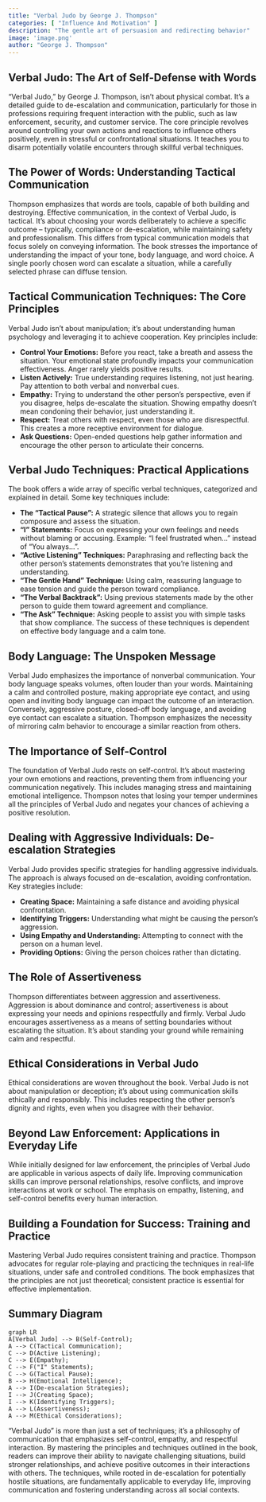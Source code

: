 ```yaml
---
title: "Verbal Judo by George J. Thompson"
categories: [ "Influence And Motivation" ]
description: "The gentle art of persuasion and redirecting behavior"
image: 'image.png'
author: "George J. Thompson"
---
```

## Verbal Judo: The Art of Self-Defense with Words

"Verbal Judo," by George J. Thompson, isn't about physical combat. It's a detailed guide to de-escalation and communication, particularly for those in professions requiring frequent interaction with the public, such as law enforcement, security, and customer service.  The core principle revolves around controlling your own actions and reactions to influence others positively, even in stressful or confrontational situations.  It teaches you to disarm potentially volatile encounters through skillful verbal techniques.


##  The Power of Words:  Understanding Tactical Communication

Thompson emphasizes that words are tools, capable of both building and destroying. Effective communication, in the context of Verbal Judo, is tactical.  It's about choosing your words deliberately to achieve a specific outcome – typically, compliance or de-escalation, while maintaining safety and professionalism.  This differs from typical communication models that focus solely on conveying information.  The book stresses the importance of understanding the impact of your tone, body language, and word choice. A single poorly chosen word can escalate a situation, while a carefully selected phrase can diffuse tension.

## Tactical Communication Techniques: The Core Principles

Verbal Judo isn't about manipulation; it’s about understanding human psychology and leveraging it to achieve cooperation.  Key principles include:

* **Control Your Emotions:**  Before you react, take a breath and assess the situation.  Your emotional state profoundly impacts your communication effectiveness. Anger rarely yields positive results.
* **Listen Actively:** True understanding requires listening, not just hearing.  Pay attention to both verbal and nonverbal cues.
* **Empathy:** Trying to understand the other person's perspective, even if you disagree, helps de-escalate the situation.  Showing empathy doesn't mean condoning their behavior, just understanding it.
* **Respect:** Treat others with respect, even those who are disrespectful. This creates a more receptive environment for dialogue.
* **Ask Questions:** Open-ended questions help gather information and encourage the other person to articulate their concerns.


## Verbal Judo Techniques:  Practical Applications

The book offers a wide array of specific verbal techniques, categorized and explained in detail.  Some key techniques include:

* **The "Tactical Pause":**  A strategic silence that allows you to regain composure and assess the situation.
* **"I" Statements:**  Focus on expressing your own feelings and needs without blaming or accusing.  Example:  "I feel frustrated when..." instead of "You always...".
* **"Active Listening" Techniques:**  Paraphrasing and reflecting back the other person’s statements demonstrates that you’re listening and understanding.
* **"The Gentle Hand" Technique:**  Using calm, reassuring language to ease tension and guide the person toward compliance.
* **"The Verbal Backtrack":**  Using previous statements made by the other person to guide them toward agreement and compliance.
* **"The Ask" Technique:**  Asking people to assist you with simple tasks that show compliance.  The success of these techniques is dependent on effective body language and a calm tone.


##  Body Language:  The Unspoken Message

Verbal Judo emphasizes the importance of nonverbal communication. Your body language speaks volumes, often louder than your words. Maintaining a calm and controlled posture, making appropriate eye contact, and using open and inviting body language can impact the outcome of an interaction. Conversely, aggressive posture, closed-off body language, and avoiding eye contact can escalate a situation. Thompson emphasizes the necessity of mirroring calm behavior to encourage a similar reaction from others.


##  The Importance of Self-Control

The foundation of Verbal Judo rests on self-control.  It's about mastering your own emotions and reactions, preventing them from influencing your communication negatively.  This includes managing stress and maintaining emotional intelligence.  Thompson notes that losing your temper undermines all the principles of Verbal Judo and negates your chances of achieving a positive resolution.


##  Dealing with Aggressive Individuals:  De-escalation Strategies

Verbal Judo provides specific strategies for handling aggressive individuals.  The approach is always focused on de-escalation, avoiding confrontation.  Key strategies include:

* **Creating Space:** Maintaining a safe distance and avoiding physical confrontation.
* **Identifying Triggers:** Understanding what might be causing the person’s aggression.
* **Using Empathy and Understanding:**  Attempting to connect with the person on a human level.
* **Providing Options:** Giving the person choices rather than dictating.


##  The Role of Assertiveness

Thompson differentiates between aggression and assertiveness.  Aggression is about dominance and control; assertiveness is about expressing your needs and opinions respectfully and firmly.  Verbal Judo encourages assertiveness as a means of setting boundaries without escalating the situation.  It's about standing your ground while remaining calm and respectful.


##  Ethical Considerations in Verbal Judo

Ethical considerations are woven throughout the book.  Verbal Judo is not about manipulation or deception; it's about using communication skills ethically and responsibly.  This includes respecting the other person's dignity and rights, even when you disagree with their behavior.


##  Beyond Law Enforcement:  Applications in Everyday Life

While initially designed for law enforcement, the principles of Verbal Judo are applicable in various aspects of daily life. Improving communication skills can improve personal relationships, resolve conflicts, and improve interactions at work or school. The emphasis on empathy, listening, and self-control benefits every human interaction.


##  Building a Foundation for Success:  Training and Practice

Mastering Verbal Judo requires consistent training and practice. Thompson advocates for regular role-playing and practicing the techniques in real-life situations, under safe and controlled conditions. The book emphasizes that the principles are not just theoretical; consistent practice is essential for effective implementation.

##  Summary Diagram

```mermaid
graph LR
A[Verbal Judo] --> B(Self-Control);
A --> C(Tactical Communication);
C --> D(Active Listening);
C --> E(Empathy);
C --> F("I" Statements);
C --> G(Tactical Pause);
B --> H(Emotional Intelligence);
A --> I(De-escalation Strategies);
I --> J(Creating Space);
I --> K(Identifying Triggers);
A --> L(Assertiveness);
A --> M(Ethical Considerations);
```


"Verbal Judo" is more than just a set of techniques; it's a philosophy of communication that emphasizes self-control, empathy, and respectful interaction. By mastering the principles and techniques outlined in the book, readers can improve their ability to navigate challenging situations, build stronger relationships, and achieve positive outcomes in their interactions with others. The techniques, while rooted in de-escalation for potentially hostile situations, are fundamentally applicable to everyday life, improving communication and fostering understanding across all social contexts.

